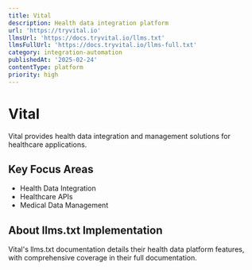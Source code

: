 ```yaml
---
title: Vital
description: Health data integration platform
url: 'https://tryvital.io'
llmsUrl: 'https://docs.tryvital.io/llms.txt'
llmsFullUrl: 'https://docs.tryvital.io/llms-full.txt'
category: integration-automation
publishedAt: '2025-02-24'
contentType: platform
priority: high
---
```


# Vital

Vital provides health data integration and management solutions for healthcare applications.

## Key Focus Areas

- Health Data Integration
- Healthcare APIs
- Medical Data Management

## About llms.txt Implementation

Vital's llms.txt documentation details their health data platform features, with comprehensive coverage in their full documentation.
